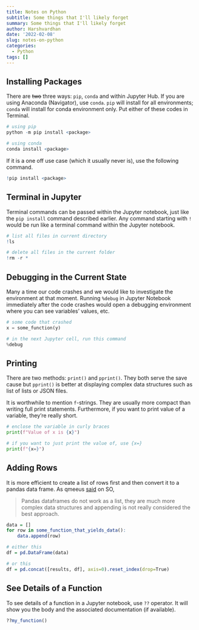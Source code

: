 ```yaml
---
title: Notes on Python
subtitle: Some things that I'll likely forget
summary: Some things that I'll likely forget
author: Harshvardhan
date: '2022-02-08'
slug: notes-on-python
categories:
  - Python
tags: []
---
```


## Installing Packages

There are ~~two~~ three ways: `pip`, `conda` and within Jupyter Hub. If you are using Anaconda (Navigator), use `conda`. `pip` will install for all environments; `conda` will install for conda environment only. Put either of these codes in Terminal.

```r
# using pip
python -m pip install <package>

# using conda
conda install <package>
```

If it is a one off use case (which it usually never is), use the following command.

```r
!pip install <package>
```

## Terminal in Jupyter

Terminal commands can be passed within the Jupyter notebook, just like the `pip install` command described earlier. Any command starting with `!` would be run like a terminal command within the Jupyter notebook.

```r
# list all files in current directory
!ls

# delete all files in the current folder
!rm -r *
```

## Debugging in the Current State

Many a time our code crashes and we would like to investigate the environment at that moment. Running `%debug` in Jupyter Notebook immediately after the code crashes would open a debugging environment where you can see variables' values, etc.

```python
# some code that crashed
x = some_function(y)

# in the next Jupyter cell, run this command
%debug
```

## Printing

There are two methods: `print()` and `pprint()`. They both serve the save cause but `pprint()` is better at displaying complex data structures such as list of lists or JSON files.

It is worthwhile to mention `f`-strings. They are usually more compact than writing full print statements. Furthermore, if you want to print value of a variable, they're really short.

```python
# enclose the variable in curly braces
print(f"Value of x is {x}")

# if you want to just print the value of, use {x=}
print(f"{x=}")
```

## Adding Rows

It is more efficient to create a list of rows first and then convert it to a pandas data frame. As qmeeus [said](https://stackoverflow.com/questions/55967976/python-panda-append-dataframe-in-loop?noredirect=1&lq=1) on SO,

> Pandas dataframes do not work as a list, they are much more complex data structures and appending is not really considered the best approach.

```r
data = []
for row in some_function_that_yields_data():
    data.append(row)

# either this
df = pd.DataFrame(data)

# or this
df = pd.concat([results, df], axis=0).reset_index(drop=True)
```

## See Details of a Function

To see details of a function in a Jupyter notebook, use `??` operator. It will show you the body and the associated documentation (if available).

```r
??my_function()
```
